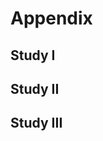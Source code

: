 # Appendix {#sec-more-results}

## Study I

\newpage

\includepdf[pages=-]{appendix/Cardiovascular autonomic dysfunction and arterial stiffness_Maastricht_study.pdf}

\includepdf[pages=-]{appendix/Supplemental_Material_MS.pdf}

\newpage

## Study II

\newpage

\includepdf[pages=-]{appendix/Autonomic dysfunction and cardiovascular disease_ADD_PRO_DOM_revised_final.pdf}

\includepdf[pages=-]{appendix/supplementary_material_ADDITION_PRO_revised.pdf}

\newpage

## Study III

\newpage

\newpage

